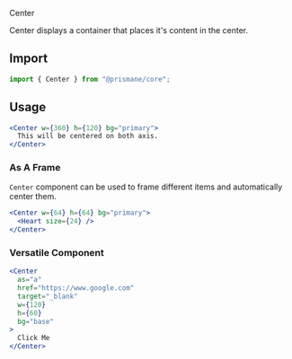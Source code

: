 <Versatile>Center</Versatile>

Center displays a container that places it's content in the center.

## Import

```js
import { Center } from "@prismane/core";
```

## Usage

```jsx
<Center w={360} h={120} bg="primary">
  This will be centered on both axis.
</Center>
```

### As A Frame

`Center` component can be used to frame different items and automatically center them.

```jsx
<Center w={64} h={64} bg="primary">
  <Heart size={24} />
</Center>
```

### Versatile Component

```jsx
<Center
  as="a"
  href="https://www.google.com"
  target="_blank"
  w={120}
  h={60}
  bg="base"
>
  Click Me
</Center>
```
